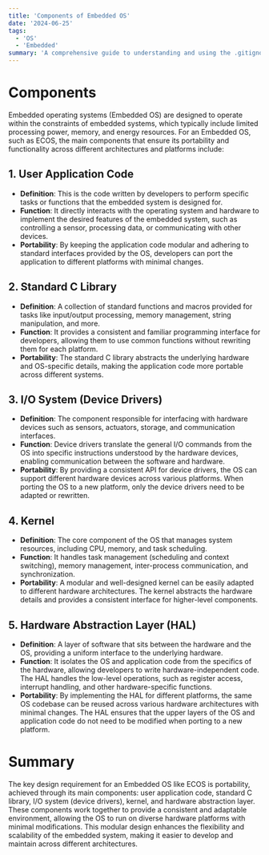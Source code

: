 ```yaml
---
title: 'Components of Embedded OS'
date: '2024-06-25'
tags:
  - 'OS'
  - 'Embedded'
summary: 'A comprehensive guide to understanding and using the .gitignore file in Git, including syntax, common patterns, and best practices.'
---
```


# Components

Embedded operating systems (Embedded OS) are designed to operate within the constraints of embedded systems, which typically include limited processing power, memory, and energy resources. For an Embedded OS, such as ECOS, the main components that ensure its portability and functionality across different architectures and platforms include:

## 1. User Application Code

- **Definition**: This is the code written by developers to perform specific tasks or functions that the embedded system is designed for.
- **Function**: It directly interacts with the operating system and hardware to implement the desired features of the embedded system, such as controlling a sensor, processing data, or communicating with other devices.
- **Portability**: By keeping the application code modular and adhering to standard interfaces provided by the OS, developers can port the application to different platforms with minimal changes.

## 2. Standard C Library

- **Definition**: A collection of standard functions and macros provided for tasks like input/output processing, memory management, string manipulation, and more.
- **Function**: It provides a consistent and familiar programming interface for developers, allowing them to use common functions without rewriting them for each platform.
- **Portability**: The standard C library abstracts the underlying hardware and OS-specific details, making the application code more portable across different systems.

## 3. I/O System (Device Drivers)

- **Definition**: The component responsible for interfacing with hardware devices such as sensors, actuators, storage, and communication interfaces.
- **Function**: Device drivers translate the general I/O commands from the OS into specific instructions understood by the hardware devices, enabling communication between the software and hardware.
- **Portability**: By providing a consistent API for device drivers, the OS can support different hardware devices across various platforms. When porting the OS to a new platform, only the device drivers need to be adapted or rewritten.

## 4. Kernel

- **Definition**: The core component of the OS that manages system resources, including CPU, memory, and task scheduling.
- **Function**: It handles task management (scheduling and context switching), memory management, inter-process communication, and synchronization.
- **Portability**: A modular and well-designed kernel can be easily adapted to different hardware architectures. The kernel abstracts the hardware details and provides a consistent interface for higher-level components.

## 5. Hardware Abstraction Layer (HAL)

- **Definition**: A layer of software that sits between the hardware and the OS, providing a uniform interface to the underlying hardware.
- **Function**: It isolates the OS and application code from the specifics of the hardware, allowing developers to write hardware-independent code. The HAL handles the low-level operations, such as register access, interrupt handling, and other hardware-specific functions.
- **Portability**: By implementing the HAL for different platforms, the same OS codebase can be reused across various hardware architectures with minimal changes. The HAL ensures that the upper layers of the OS and application code do not need to be modified when porting to a new platform.

# Summary

The key design requirement for an Embedded OS like ECOS is portability, achieved through its main components: user application code, standard C library, I/O system (device drivers), kernel, and hardware abstraction layer. These components work together to provide a consistent and adaptable environment, allowing the OS to run on diverse hardware platforms with minimal modifications. This modular design enhances the flexibility and scalability of the embedded system, making it easier to develop and maintain across different architectures.
